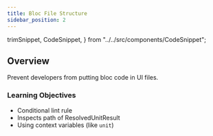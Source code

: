 ```yaml
---
title: Bloc File Structure
sidebar_position: 2
---
```


  trimSnippet,
  CodeSnippet,
} from "../../src/components/CodeSnippet";

## Overview

Prevent developers from putting bloc code in UI files.

### Learning Objectives

- Conditional lint rule
- Inspects path of ResolvedUnitResult
- Using context variables (like ```unit```)
